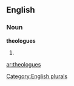 ==English==

===Noun===
'''theologues'''

# {{plural of|[[theologue]]}}

[[Category:English plurals]]

[[ar:theologues]]